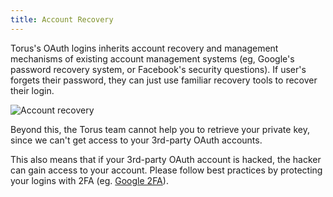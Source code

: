 ```yaml
---
title: Account Recovery
---
```


Torus's OAuth logins inherits account recovery and management mechanisms of
existing account management systems \(eg, Google's password recovery system, or
Facebook's security questions\). If user's forgets their password, they can just
use familiar recovery tools to recover their login.

![Account recovery](/contents/accountrecovery.png)

Beyond this, the Torus team cannot help you to retrieve your private key, since
we can't get access to your 3rd-party OAuth accounts.

This also means that if your 3rd-party OAuth account is hacked, the hacker can
gain access to your account. Please follow best practices by protecting your
logins with 2FA \(eg. [Google 2FA](https://www.google.com/landing/2step/)\).
